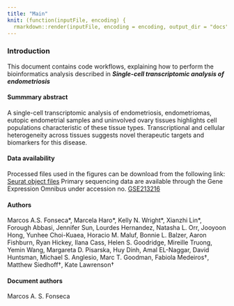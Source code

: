 ```yaml
---
title: "Main"
knit: (function(inputFile, encoding) {
  rmarkdown::render(inputFile, encoding = encoding, output_dir = "docs") })
---
```


### Introduction

This document contains code workflows, explaining how to perform the bioinformatics analysis described in ***Single-cell transcriptomic analysis of endometriosis***

#### Summmary abstract
A single-cell transcriptomic analysis of endometriosis, endometriomas, eutopic endometrial samples and uninvolved ovary tissues highlights cell populations characteristic of these tissue types. Transcriptional and cellular heterogeneity across tissues suggests novel therapeutic targets and biomarkers for this disease.

#### Data availability
Processed files used in the figures can be download from the following link:
[Seurat object files](https://cedars.box.com/s/1ks3eyzlpnjbrseefw3j4k7nx6p2ut02)
Primary sequencing data are available through the Gene Expression Omnibus under accession no. [GSE213216](https://www.ncbi.nlm.nih.gov/geo/query/acc.cgi?acc=GSE213216)


#### Authors

Marcos A.S. Fonseca\*, Marcela Haro\*, Kelly N. Wright\*, Xianzhi Lin\*, Forough Abbasi, Jennifer Sun, Lourdes Hernandez, Natasha L. Orr, Jooyoon Hong, Yunhee Choi-Kuaea, Horacio M. Maluf, Bonnie L. Balzer, Aaron Fishburn, Ryan Hickey, Ilana Cass, Helen S. Goodridge, Mireille Truong, Yemin Wang, Margareta D. Pisarska, Huy Dinh, Amal EL-Naggar, David Huntsman, Michael S. Anglesio, Marc T. Goodman, Fabiola Medeiros†, Matthew Siedhoff†, Kate Lawrenson†



#### Document authors
Marcos A. S. Fonseca


